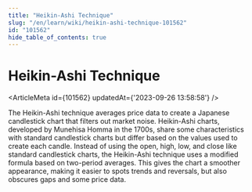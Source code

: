 ```yaml
---
title: "Heikin-Ashi Technique"
slug: "/en/learn/wiki/heikin-ashi-technique-101562"
id: "101562"
hide_table_of_contents: true
---
```



# Heikin-Ashi Technique

<ArticleMeta id={101562} updatedAt={'2023-09-26 13:58:58'} />
<div className='border-solid border-b border-t-0 my-4 border-[var(--ifm-color-gray-300)]' />

The Heikin-Ashi technique averages price data to create a Japanese candlestick chart that filters out market noise. Heikin-Ashi charts, developed by Munehisa Homma in the 1700s, share some characteristics with standard candlestick charts but differ based on the values used to create each candle. Instead of using the open, high, low, and close like standard candlestick charts, the Heikin-Ashi technique uses a modified formula based on two-period averages. This gives the chart a smoother appearance, making it easier to spots trends and reversals, but also obscures gaps and some price data.
